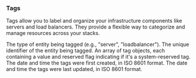 ---
---

### Tags

Tags allow you to label and organize your infrastructure components like servers and load balancers. They provide a flexible way to categorize and manage resources across your stacks.

<Model>
    <ModelProperty name="entity_type" type="string">
        The type of entity being tagged (e.g., "server", "loadbalancer").
    </ModelProperty>
    <ModelProperty name="entity_id" type="string">
        The unique identifier of the entity being tagged.
    </ModelProperty>
    <ModelProperty name="tags" type="array">
        An array of tag objects, each containing a value and reserved flag indicating if it's a system-reserved tag.
    </ModelProperty>
    <ModelProperty name="created_at_iso" type="datetime">
        The date and time the tags were first created, in ISO 8601 format.
    </ModelProperty>
    <ModelProperty name="updated_at_iso" type="datetime">
        The date and time the tags were last updated, in ISO 8601 format.
    </ModelProperty>
</Model>